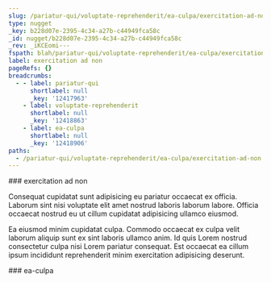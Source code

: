 ```yaml
---
slug: /pariatur-qui/voluptate-reprehenderit/ea-culpa/exercitation-ad-non
type: nugget
_key: b228d07e-2395-4c34-a27b-c44949fca58c
_id: nugget/b228d07e-2395-4c34-a27b-c44949fca58c
_rev: _iKCEomi---
fspath: blah/pariatur-qui/voluptate-reprehenderit/ea-culpa/exercitation-ad-non.md
label: exercitation ad non
pageRefs: {}
breadcrumbs:
  - - label: pariatur-qui
      shortlabel: null
      _key: '12417963'
    - label: voluptate-reprehenderit
      shortlabel: null
      _key: '12418863'
    - label: ea-culpa
      shortlabel: null
      _key: '12418906'
paths:
  - /pariatur-qui/voluptate-reprehenderit/ea-culpa/exercitation-ad-non
---
```


<NuggetArea>
<Nugget slug="/pariatur-qui/voluptate-reprehenderit/ea-culpa/exercitation-ad-non" type="nugget" _key="b228d07e-2395-4c34-a27b-c44949fca58c" _id="nugget/b228d07e-2395-4c34-a27b-c44949fca58c" _rev="_iKCEomi---" fspath="blah/pariatur-qui/voluptate-reprehenderit/ea-culpa/exercitation-ad-non.md" label="exercitation ad non" paths="/pariatur-qui/voluptate-reprehenderit/ea-culpa/exercitation-ad-non">
<NuggetBody>
### exercitation ad non

Consequat cupidatat sunt adipisicing eu pariatur occaecat ex officia. Laborum sint nisi voluptate elit amet nostrud laboris laborum labore. Officia occaecat nostrud eu ut cillum cupidatat adipisicing ullamco eiusmod.

Ea eiusmod minim cupidatat culpa. Commodo occaecat ex culpa velit laborum aliquip sunt ex sint laboris ullamco anim. Id quis Lorem nostrud consectetur culpa nisi Lorem pariatur consequat. Est occaecat ea cillum ipsum incididunt reprehenderit minim exercitation adipisicing deserunt.

</NuggetBody>
<Breadcrumbs>
<Crumbs>
<Crumb _key="12417963" label="pariatur-qui" /><Crumb _key="12418863" label="voluptate-reprehenderit" /><Crumb _key="12418906" label="ea-culpa" />
</Crumbs>
</Breadcrumbs>
</Nugget>

<NuggetsInbound>
</NuggetsInbound>
<NuggetsOutbound>
</NuggetsOutbound>
</NuggetArea>
<PassagesInbound>
<Passage direction="inbound" type="passage" _key="12418906" _id="passage/12418906" _rev="_iKCEome---" label="ea-culpa" passage="ea-culpa" fspath="blah/pariatur-qui/voluptate-reprehenderit/ea-culpa" paths="/pariatur-qui/voluptate-reprehenderit/ea-culpa" slug="/pariatur-qui/voluptate-reprehenderit/ea-culpa">
<NuggetBody>
### ea-culpa

</NuggetBody>
<Breadcrumbs>
<Crumbs>
<Crumb _key="12417963" label="pariatur-qui" /><Crumb _key="12418863" label="voluptate-reprehenderit" />
</Crumbs>
</Breadcrumbs>
</Passage>

</PassagesInbound>
<PassagesOutbound>
</PassagesOutbound>
